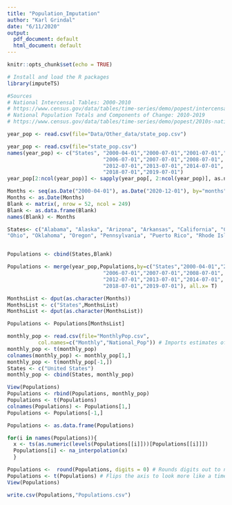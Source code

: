 ```yaml
---
title: "Population_Imputation"
author: "Karl Grindal"
date: "6/11/2020"
output:
  pdf_document: default
  html_document: default
---
```


```r
knitr::opts_chunk$set(echo = TRUE)
```

```r
# Install and load the R packages
library(imputeTS)

#Sources
# National Intercensal Tables: 2000-2010
# https://www.census.gov/data/tables/time-series/demo/popest/intercensal-2000-2010-national.html
# National Population Totals and Components of Change: 2010-2019
# https://www.census.gov/data/tables/time-series/demo/popest/2010s-national-total.html

year_pop <- read.csv(file="Data/Other_data/state_pop.csv")

year_pop <- read.csv(file="state_pop.csv")
names(year_pop) <- c("States", "2000-04-01","2000-07-01","2001-07-01","2002-07-01", "2003-07-01","2004-07-01","2005-07-01",
                               "2006-07-01","2007-07-01","2008-07-01", "2009-07-01","2010-04-01","2010-07-01","2011-07-01",
                               "2012-07-01","2013-07-01","2014-07-01", "2015-07-01","2016-07-01","2017-07-01",
                               "2018-07-01","2019-07-01")
year_pop[2:ncol(year_pop)] <- sapply(year_pop[, 2:ncol(year_pop)], as.numeric)

Months <- seq(as.Date("2000-04-01"), as.Date("2020-12-01"), by="months")
Months <- as.Date(Months)
Blank <- matrix(, nrow = 52, ncol = 249)
Blank <- as.data.frame(Blank)
names(Blank) <- Months

States<- c("Alabama", "Alaska", "Arizona", "Arkansas", "California", "Colorado", "Connecticut", "Delaware", "District of Columbia", "Florida", "Georgia", "Hawaii", "Idaho", "Illinois", "Indiana", "Iowa", "Kansas", "Kentucky", "Louisiana", "Maine", "Maryland", "Massachusetts", "Michigan", "Minnesota", "Mississippi", "Missouri", "Montana", "Nebraska", "Nevada", "New Hampshire", "New Jersey", "New Mexico", "New York", "North Carolina", "North Dakota", 
"Ohio", "Oklahoma", "Oregon", "Pennsylvania", "Puerto Rico", "Rhode Island", "South Carolina", "South Dakota", "Tennessee", "Texas", "Utah", "Vermont", "Virginia", "Washington", "West Virginia", "Wisconsin", "Wyoming")


Populations <- cbind(States,Blank)

Populations <- merge(year_pop,Populations,by=c("States","2000-04-01","2000-07-01","2001-07-01","2002-07-01", "2003-07-01","2004-07-01","2005-07-01",
                               "2006-07-01","2007-07-01","2008-07-01", "2009-07-01","2010-04-01","2010-07-01","2011-07-01",
                               "2012-07-01","2013-07-01","2014-07-01", "2015-07-01","2016-07-01","2017-07-01",
                               "2018-07-01","2019-07-01"), all.x= T)

MonthsList <- dput(as.character(Months))
MonthsList <- c("States",MonthsList)
MonthsList <- dput(as.character(MonthsList))

Populations <- Populations[MonthsList]

monthly_pop <- read.csv(file="MonthlyPop.csv",
          col.names=c("Monthly","National_Pop")) # Imports estimates of United States monthly national population
monthly_pop <- t(monthly_pop)
colnames(monthly_pop) <- monthly_pop[1,]
monthly_pop <- t(monthly_pop[-1,])
States <- c("United States")
monthly_pop <- cbind(States, monthly_pop)

View(Populations)
Populations <- rbind(Populations, monthly_pop)
Populations <- t(Populations)
colnames(Populations) <- Populations[1,]
Populations <- Populations[-1,]

Populations <- as.data.frame(Populations)

for(i in names(Populations)){
  x <- ts(as.numeric(levels(Populations[[i]]))[Populations[[i]]])
  Populations[i] <- na_interpolation(x)
  }

Populations <-  round(Populations, digits = 0) # Rounds digits out to nearest whole person
Populations <- t(Populations) # Flips the axis to look more like a time series
View(Populations)

write.csv(Populations,"Populations.csv")

```

